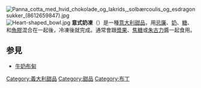 {{TA
|T=zh-cn:意式奶冻;zh-hk:意式奶凍;zh-tw:義式奶酪;
|1=zh-cn:意式奶冻;zh-hk:意式奶凍;zh-tw:義式奶酪;
|G1=餐飲
}}
{{expand|time=2016-02-09T00:02:38+00:00}}
{{unreferenced|time=2016-02-09T00:02:38+00:00}}
[[File:Panna_cotta_med_hvid_chokolade_og_lakrids,_solbærcoulis_og_esdragonsukker_(8612659847).jpg|thumb]]
[[File:Heart-shaped_bowl.jpg|thumb]]
'''意式奶凍'''（{{lang-it|'''Panna cotta'''}}）是一種[[意大利|意大利]][[甜品|甜品]]，用[[忌廉|忌廉]]、[[乳|奶]]、[[糖|糖]]、和[[魚膠|魚膠]]混合在一起後，冷凍後就完成。通常會跟[[漿果|漿果]]、[[焦糖|焦糖]]或[[朱古力|朱古力]]醬一起食用。

==参見==
*[[牛奶布甸|牛奶布甸]]

[[Category:義大利甜品|Category:義大利甜品]]
[[Category:甜品|Category:甜品]]
[[Category:布丁|Category:布丁]]

{{food-stub}}